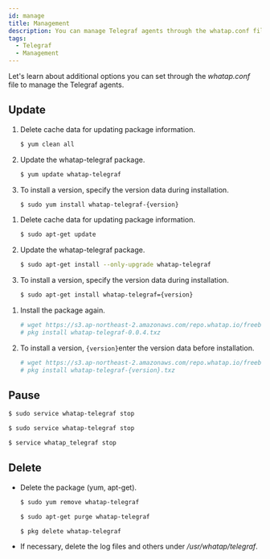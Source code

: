 ```yaml
---
id: manage
title: Management
description: You can manage Telegraf agents through the whatap.conf file.
tags:
  - Telegraf
  - Management
---
```



Let's learn about additional options you can set through the _whatap.conf_ file to manage the Telegraf agents.

## Update

<Tabs>
<TabItem value="rc" label="Red Hat/CentOS">

1.  Delete cache data for updating package information.

    ```bash title=SH
    $ yum clean all
    ```

2.  Update the whatap-telegraf package.

    ```bash title=SH
    $ yum update whatap-telegraf
    ```

3.  To install a version, specify the version data during installation.

    ```bash title=SH
    $ sudo yum install whatap-telegraf-{version}
    ```

</TabItem>
<TabItem value="du" label="Debian/Ubuntu">

1.  Delete cache data for updating package information.

    ```bash title=SH
    $ sudo apt-get update
    ```

2.  Update the whatap-telegraf package.

    ```bash title=SH
    $ sudo apt-get install --only-upgrade whatap-telegraf
    ```

3.  To install a version, specify the version data during installation.

    ```bash title=SH
    $ sudo apt-get install whatap-telegraf={version}
    ```

</TabItem>
<TabItem value="fb" label="FreeBSD">

1.  Install the package again.

    ```bash title='SH'
    # wget https://s3.ap-northeast-2.amazonaws.com/repo.whatap.io/freebsd/10/whatap-telegraf-0.0.4.txz
    # pkg install whatap-telegraf-0.0.4.txz
    ```

2.  To install a version, `{version}`enter the version data before installation.

    ```bash title='SH'
    # wget https://s3.ap-northeast-2.amazonaws.com/repo.whatap.io/freebsd/10/whatap-telegraf-{version}.txz
    # pkg install whatap-telegraf-{version}.txz
    ```

</TabItem>
</Tabs>

## Pause

<Tabs>
<TabItem value="rc" label="Red Hat/CentOS">

```bash title='SH'
$ sudo service whatap-telegraf stop
```

</TabItem>
<TabItem value="du" label="Debian/Ubuntu">

```bash title='SH'
$ sudo service whatap-telegraf stop
```

</TabItem>
<TabItem value="fb" label="FreeBSD">

```bash title='SH'
$ service whatap_telegraf stop
```

</TabItem>
</Tabs>

## Delete

-   Delete the package (yum, apt-get). 

    <Tabs>
      <TabItem value="rc" label="Red Hat/CentOS">

    ```bash title='SH'
    $ sudo yum remove whatap-telegraf
    ```

    </TabItem>
      <TabItem value="du" label="Debian/Ubuntu">

    ```bash title='SH'
    $ sudo apt-get purge whatap-telegraf
    ```

    </TabItem>
      <TabItem value="fb" label="FreeBSD">

    ```bash title='SH'
    $ pkg delete whatap-telegraf
    ```

    </TabItem>
      </Tabs>

-   If necessary, delete the log files and others under _/usr/whatap/telegraf_.
